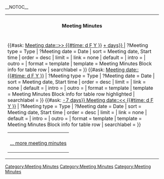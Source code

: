 <!--

         Meetings after today (future ... in the year 2000)

-->__NOTOC__<table class="main-page-meeting-minutes-box main-page-meeting-minutes-box-{{{COLOR|yellow}}}" style="width:100%;"><tr><th style="padding-top:10px; padding-bottom: 10px;">Meeting Minutes</th></tr><tr><td><table><tr style="vertical-align: bottom;"><td style="width:100%;margin:5px 0px 0px 0px;" align="center">{{Button|TITLE=Add Minutes|LINK=Special:FormEdit/Meeting Minutes}}</td></tr> 
{{#ask: [[Category:Meeting Minutes]] [[Meeting date::>> {{#time: d F Y }} ]] [[Meeting date::< {{#time: d F Y | +{{{DAYSINFUTURE|14}}} days}} ]]
| ?Meeting type = Type
| ?Meeting date = Date
| sort = Meeting date, Start time
| order = desc
| limit = {{{LIMITFUTURE|30}}}
| link = none
| default = 
| intro = 
| outro = 
| format = template
| template = Meeting Minutes Block info for table row
| searchlabel = 
}}<!--

         Meetings today (present)

-->{{#ask: [[Category:Meeting Minutes]] [[Meeting date:: {{#time: d F Y }} ]]
| ?Meeting type = Type
| ?Meeting date = Date
| sort = Meeting date, Start time
| order = desc
| limit = {{{LIMITTODAY|30}}}
| link = none
| default = 
| intro = 
| outro = 
| format = template
| template = Meeting Minutes Block info for table row highlighted
| searchlabel = 
}}<!--

         Meetings before today (past)

-->{{#ask: [[Category:Meeting Minutes]] [[Meeting date::> {{#time: d F Y | -7 days}} ]] [[Meeting date::<< {{#time: d F Y }} ]]
| ?Meeting type = Type
| ?Meeting date = Date
| sort = Meeting date, Start time
| order = desc
| limit = {{{LIMITPAST|30}}}
| link = none
| default = 
| intro = 
| outro = 
| format = template
| template = Meeting Minutes Block info for table row
| searchlabel = 
}}<tr><td style="width:100%;margin:5px 0px 0px 0px;">[[Meeting Minutes |... more meeting minutes]]</td></tr></table></td></tr></table>